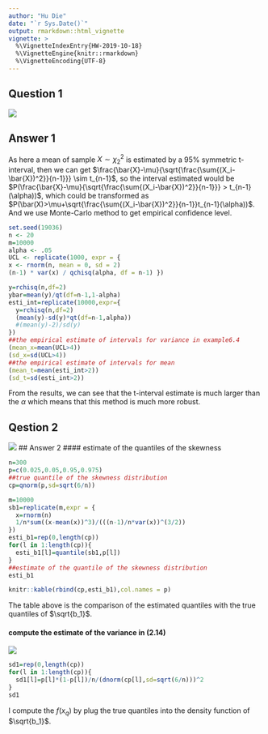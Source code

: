 ```yaml
---
author: "Hu Die"
date: "`r Sys.Date()`"
output: rmarkdown::html_vignette
vignette: >
  %\VignetteIndexEntry{HW-2019-10-18}
  %\VignetteEngine{knitr::rmarkdown}
  %\VignetteEncoding{UTF-8}
---
```




## Question 1
![](1018q1.png)

## Answer 1
As here a mean of sample $X \sim \chi^2_2$ is estimated by a 95% symmetric t-interval, then we can get $\frac{\bar{X}-\mu}{\sqrt{\frac{\sum{(X_i-\bar{X})^2}}{n-1}}} \sim t_{n-1}$, so the interval estimated would be $P(\frac{\bar{X}-\mu}{\sqrt{\frac{\sum{(X_i-\bar{X})^2}}{n-1}}} > t_{n-1}(\alpha))$, which could be transformed as $P(\bar(X)>\mu+\sqrt{\frac{\sum{(X_i-\bar{X})^2}}{n-1}}t_{n-1}(\alpha))$. And we use Monte-Carlo method to get empirical confidence level.

```r
set.seed(19036)
n <- 20
m=10000
alpha <- .05
UCL <- replicate(1000, expr = {
x <- rnorm(n, mean = 0, sd = 2)
(n-1) * var(x) / qchisq(alpha, df = n-1) })

y=rchisq(n,df=2)
ybar=mean(y)/qt(df=n-1,1-alpha)
esti_int=replicate(10000,expr={
  y=rchisq(n,df=2)
  (mean(y)-sd(y)*qt(df=n-1,alpha))
  #(mean(y)-2)/sd(y)
})
##the empirical estimate of intervals for variance in example6.4
(mean_x=mean(UCL>4))
(sd_x=sd(UCL>4))
##the empirical estimate of intervals for mean 
(mean_t=mean(esti_int>2))
(sd_t=sd(esti_int>2))

```


From the results, we can see that the t-interval estimate is much larger than the $\alpha$ which means that this method is much more robust.

## Qestion 2
![](1018q2.png)
## Answer 2
#### estimate of the quantiles of the skewness
```r
n=300
p=c(0.025,0.05,0.95,0.975)
##true quantile of the skewness distribution
cp=qnorm(p,sd=sqrt(6/n))

m=10000
sb1=replicate(m,expr = {
  x=rnorm(n)
  1/n*sum((x-mean(x))^3)/(((n-1)/n*var(x))^(3/2))
})
esti_b1=rep(0,length(cp))
for(l in 1:length(cp)){
  esti_b1[l]=quantile(sb1,p[l])
}
##estimate of the quantile of the skewness distribution
esti_b1

knitr::kable(rbind(cp,esti_b1),col.names = p)

```


The table above is the comparison of the estimated quantiles with the true quantiles of $\sqrt{b_1}$.

#### compute the estimate of the variance in $(2.14)$
![](1018p1.png)
```r
sd1=rep(0,length(cp))
for(l in 1:length(cp)){
  sd1[l]=p[l]*(1-p[l])/n/(dnorm(cp[l],sd=sqrt(6/n)))^2
}
sd1
```
I compute the $f(x_q)$ by plug the true quantiles into the density function of $\sqrt{b_1}$.
